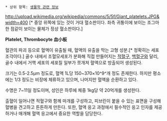 * 상위 항목: [[생물학 관련 정보]]
http://upload.wikimedia.org/wikipedia/commons/5/5f/Giant_platelets.JPG&width=400
[* 중앙 위쪽에 있는 것이 거대 혈소판이다. 좌측 귀퉁이에 보이는 조그마한 점같이 보이는 물체가 정상 혈소판이다.]

'''Platelet, Thrombocyte'''
'''血小板'''

혈관의 파괴 등으로 혈액이 유출될 때, 혈액의 유출을 막는 고형 성분.[* 정확히는 세포 조각이다.] 골수 내에서 조혈모세포가 분화해 직접 만들어지는 [[적혈구]], [[백혈구]]와 달리, 골수 내에서 거핵 세포의 세포질 일부가 쪼개져 혈액으로 방출되어 생성된다.

크기는 0.5-2.5μm 정도로, 혈액 1L당 150~370×10^9^개 정도 존재한다. 하지만 평소에는 1/3 정도는 비장에 체류하고 있으며, 나머지만 혈액을 순환하고 있다. 

수명은 7~11일 정도이며, 성인은 하루에 체중 1kg당 약 20억개를 생성한다. 


출혈이 일어나면 적혈구와 함께 마개를 구성하고, 피브린이 붙을 수 있는 표면을 구성해 혈병을 견고하고 튼튼하게 만든다. 또한, 혈액 응고 과정에서 필수적인 응고 인자를 제공하거나 매개해 혈액 응고에서 중요한 역할을 담당한다.
